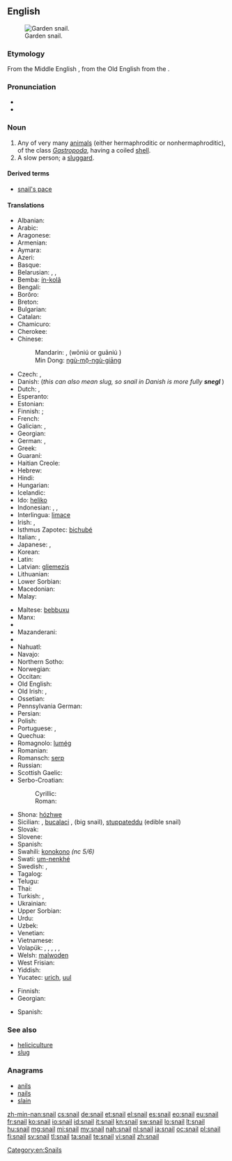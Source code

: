 ==English==
{{wikipedia}}
{{commons|Helicidae}}
[[Image:Snail2.JPG|thumb|Garden snail.]]

===Etymology===
From the Middle English {{term|snegge|lang=enm}}, from the Old English {{term|snägel|lang=ang}} from the {{proto|Germanic|snigla-z}}.

===Pronunciation===
* {{audio|en-us-snail.ogg|Audio (US)}}
* {{rhymes|eɪl}}

===Noun===
{{en-noun}}

# Any of very many [[animal]]s (either hermaphroditic or nonhermaphroditic), of the class ''[[Gastropoda]]'', having a coiled [[shell]].
# A slow person; a [[sluggard]].

====Derived terms====
* [[snail's pace]]

{{flowbreak}}

====Translations====
{{trans-top|any animal of the class ''Gastropoda'' having a shell}}
* Albanian: {{t|sq|kërmill}}
* Arabic: {{t|ar|حلزونة|f|tr=ḥalazūna}}
* Aragonese: {{t-|an|caragol|m|xs=Aragonese}}
* Armenian: {{t-|hy|խխունջ|tr=xxunǰ}}
* Aymara: {{t-|ay|ch'uru|xs=Aymara}}
* Azeri: {{t|az|ilbiz|xs=Azeri}}
* Basque: {{t|eu|barraskilo|xs=Basque}}
* Belarusian: {{t+|be|смоўж|m|xs=Belarusian}}, {{t|be|смоўж|m|tr=smoŭž|sc=Cyrl}}, {{t|be|слімак|m|tr=slimák|sc=Cyrl}}
* Bemba: [[ín-kolâ]]
* Bengali: {{t-|bn|শামুক|tr=shamuk|sc=Beng|xs=Bengali}}
* Borôro: {{tø|bor|uruwo}}
* Breton: {{t-|br|melc'houed|xs=Breton}}
* Bulgarian: {{t+|bg|охлюв|m|tr=óhljuv}}
* Catalan: {{t|ca|caragol|m}}
* Chamicuro: {{tø|ccc|shyamo}}
* Cherokee: {{t|chr|ᎡᎳᏆ|tr=elaqua|sc=Cher|xs=Cherokee}}
* Chinese:
*: Mandarin: {{t-|cmn|蝸牛|sc=Hani}}, {{t-|cmn|蜗牛}} (wōniú {{qualifier|PRC}} or guāniú {{qualifier|Taiwan}})
*: Min Dong: [[ngù-mō̤-ngù-giāng]]
* Czech: {{t+|cs|hlemýžď|m}}, {{t+|cs|šnek|m}}
* Danish: {{t-|da|snegl|c}} (''this can also mean slug, so snail in Danish is more fully '''snegl {{t|da|med}} {{t|da|skal}}''''')
* Dutch: {{t+|nl|slak|f}}, {{t|nl|huisjesslak|f}}
* Esperanto: {{t-|eo|heliko|xs=Esperanto}}
* Estonian: {{t-|et|tigu}}
* Finnish: {{t-|fi|kotilo}}; {{t+|fi|etana}}
* French: {{t+|fr|escargot|m}}
* Galician: {{t-|gl|caracol|m|xs=Galician}}, {{t-|gl|cosco|m|xs=Galician}}
* Georgian: {{t-|ka|ლოკოკინა|tr=lokokina|sc=Geor|xs=Georgian}}
* German: {{t+|de|Schnecke|f}} {{gloss|any animal of the class Gastropoda, also without shell}}, {{t|de|Gehäuseschnecke|f}}
* Greek: {{t+|el|σαλιγκάρι|n|tr=saligkári}}
* Guaraní: {{t|gn|jatyta|xs=Guaraní}}
* Haitian Creole: {{tø|ht|kalmason}}
* Hebrew: {{t+|he|שבלול|tr=shablul|m}}
* Hindi: {{t|hi|घोंगा|tr=ghõṅgā|sc=Deva|xs=Hindi}}
* Hungarian: {{t+|hu|csiga}}
* Icelandic: {{t+|is|snigill|m}}
* Ido: [[heliko]]
* Indonesian: {{t+|id|bekicot|xs=Indonesian}}, {{t|id|keong|xs=Indonesian}}, {{t+|id|siput|xs=Indonesian}}
* Interlingua: [[limace]]
* Irish: {{t+|ga|seilide|m|xs=Irish}}, {{t|ga|seilmide|m|xs=Irish}}
* Isthmus Zapotec: [[bichubé]]
* Italian: {{t+|it|chiocciola|f}}, {{t+|it|lumaca|f}}
* Japanese: {{t|ja|蝸牛|tr=かたつむり, katatsumuri|sc=Jpan}}, {{t|ja|カタツムリ|tr=katatsumuri|sc=Jpan}}
* Korean: {{t|ko|달팽이|tr=dalpaeng'i|sc=Kore}}
* Latin: {{t+|la|cochlea|f}}
* Latvian: [[gliemezis]] {{m}}
* Lithuanian: {{t+|lt|sraigė|f|xs=Lithuanian}}
* Lower Sorbian: {{tø|dsb|slinik|m|xs=Lower Sorbian}}
* Macedonian: {{t|mk|полжав|m|tr=pólžav}}
* Malay: {{t-|ms|siput|xs=Malay}}
{{trans-mid}}
* Maltese: [[bebbuxu]] {{m}}
* Manx: {{t-|gv|crammag|xs=Manx}}
* {{trreq|mi}}
* Mazanderani: {{tø|mzn|لیسک|sc=fa-Arab}}
* {{trreq|mn}}
* Nahuatl: {{t-|nah|tecciztli|xs=Nahuatl}}
* Navajo: {{tø|nv|chʼosh chʼééh digháhii}}
* Northern Sotho: {{tø|nso|kgohu}}
* Norwegian: {{t|no|snegle|f|m}}
* Occitan: {{t+|oc|cagaraula|f|xs=Occitan}}
* Old English: {{t|ang|snægl|m|xs=Old English}}
* Old Irish: {{tø|sga|seilche|m|xs=Old Irish}}, {{tø|sga|seilide|m|xs=Old Irish}}
* Ossetian: {{tø|os|сæтæлæг|tr=sætælæg|sc=Cyrl|xs=Ossetian}}
* Pennsylvania German: {{tø|pdc|Schneck|m}}
* Persian: {{t|fa|حلزون|tr=halazun|sc=fa-Arab|xs=Persian}}
* Polish: {{t+|pl|ślimak|m}}
* Portuguese: {{t|pt|caramujo|m}}, {{t+|pt|caracol|m}}
* Quechua: {{t|qu|ch'uru|xs=Quechua}}
* Romagnolo: [[lumég]] {{f}}
* Romanian: {{t+|ro|melc|m}}
* Romansch: [[serp#Romansh|serp]]
* Russian: {{t+|ru|улитка|f|tr=ulítka}}
* Scottish Gaelic: {{t-|gd|seilcheag|f|xs=Scottish Gaelic}}
* Serbo-Croatian:
*: Cyrillic: {{t|sh|пуж|alt=пу̑ж|m|sc=Cyrl}}
*: Roman: {{t|sh|puž|alt=pȗž|m}}
* Shona: [[hózhwe]]
* Sicilian: {{tø|scn|babbaluciu|m}}, [[bucalaci]] {{m}} , {{tø|scn|crastuni|m}} (big snail), [[stuppateddu]] {{m}} (edible snail)
* Slovak: {{t-|sk|slimák|m}}
* Slovene: {{t+|sl|polž|m}}
* Spanish: {{t+|es|caracol|m}}
* Swahili: [[konokono]] ''(nc 5/6)''
* Swati: [[um-nenkhé]]
* Swedish: {{t-|sv|snäcka|c}}, {{t|sv|snigel|c}}
* Tagalog: {{t|tl|kuhol|xs=Tagalog}}
* Telugu: {{t|te|నత్త|tr=natta}}
* Thai: {{t|th|หอยทาก|tr=hŏi tâak|sc=Thai}}
* Turkish: {{t+|tr|salyangoz}}, {{t|tr|sümüklüböcek}}
* Ukrainian: {{t|uk|равлик|m|tr=rávlyk|sc=Cyrl}}
* Upper Sorbian: {{tø|hsb|šlink|m|xs=Upper Sorbian}}
* Urdu: {{t|ur|گھونگا|tr=ghõṅgā|sc=ur-Arab|xs=Urdu}}
* Uzbek: {{t|uz|chayon}}
* Venetian: {{tø|vec|sciùs}}
* Vietnamese: {{t+|vi|ốc|xs=Vietnamese}}
* Volapük: {{qualifier|male and/or female, hermaphroditic/nonhermaphroditic}} {{t|vo|snel}}, {{qualifier|male, nonhermaphroditic}} {{t|vo|hisnel}}, {{qualifier|female, nonhermaphroditic}} {{t|vo|jisnel}}, {{qualifier|male and/or female offspring, hermaphroditic/nonhermaphroditic}} {{t|vo|snelül}}, {{qualifier|male offspring, nonhermaphroditic}} {{t|vo|hisnelül}}, {{qualifier|female offspring, nonhermaphroditic}} {{t|vo|jisnelül}}
* Welsh: [[malwoden]]
* West Frisian: {{t-|fy|slak|xs=West Frisian}}
* Yiddish: {{t-|yi|שׁנעק|m|tr=shnek|xs=Yiddish}}
* Yucatec: [[urich#Yucatec|urich]], [[uul#Yucatec|uul]]
{{trans-bottom}}

{{trans-top|sluggard}}
* Finnish: {{t+|fi|etana}}
* Georgian: {{t|ka|ლოკოკინა|tr=lokokina|sc=Geor}}
{{trans-mid}}
* Spanish: {{t|es|tortuga|f}}
{{trans-bottom}}

===See also===
* [[heliciculture]]
* [[slug]]

===Anagrams===
* [[anils#English|anils]]
* [[nails#English|nails]]
* [[slain#English|slain]]

[[Category:en:Snails]]

[[zh-min-nan:snail]]
[[cs:snail]]
[[de:snail]]
[[et:snail]]
[[el:snail]]
[[es:snail]]
[[eo:snail]]
[[eu:snail]]
[[fr:snail]]
[[ko:snail]]
[[io:snail]]
[[id:snail]]
[[it:snail]]
[[kn:snail]]
[[sw:snail]]
[[lo:snail]]
[[lt:snail]]
[[hu:snail]]
[[mg:snail]]
[[mi:snail]]
[[my:snail]]
[[nah:snail]]
[[nl:snail]]
[[ja:snail]]
[[oc:snail]]
[[pl:snail]]
[[fi:snail]]
[[sv:snail]]
[[tl:snail]]
[[ta:snail]]
[[te:snail]]
[[vi:snail]]
[[zh:snail]]